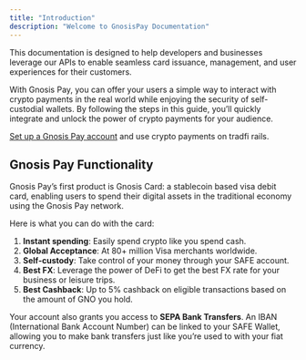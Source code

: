 ```yaml
---
title: "Introduction"
description: "Welcome to GnosisPay Documentation"
---
```


This documentation is designed to help developers and businesses leverage our APIs
to enable seamless card issuance, management, and user experiences for their customers.

With Gnosis Pay, you can offer your users a simple way to interact with crypto payments in the real world while enjoying
the security of self-custodial wallets. By following the steps in this guide, you’ll quickly integrate and unlock the
power of crypto payments for your audience.

[Set up a Gnosis Pay account](https://app.gnosispay.com/signup) and use crypto payments on tradfi rails.

## Gnosis Pay Functionality 

Gnosis Pay’s first product is Gnosis Card: a stablecoin based visa debit card,
enabling users to spend their digital assets in the traditional economy using the Gnosis Pay network. 

Here is what you can do with the card:

1. **Instant spending**: Easily spend crypto like you spend cash.
2. **Global Acceptance**: At 80+ million Visa merchants worldwide.
3. **Self-custody**: Take control of your money through your SAFE account.
4. **Best FX**: Leverage the power of DeFi to get the best FX rate for your business or leisure trips.
5. **Best Cashback**: Up to 5% cashback on eligible transactions based on the amount of GNO you hold.

Your account also grants you access to **SEPA Bank Transfers**. 
An IBAN (International Bank Account Number) can be linked to your SAFE Wallet,
allowing you to make bank transfers just like you’re used to with your fiat currency.

